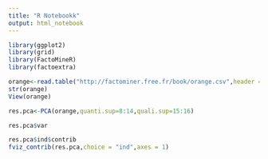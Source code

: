 ```yaml
---
title: "R Notebookk"
output: html_notebook
---
```


```r
library(ggplot2)
library(grid)
library(FactoMineR)
library(factoextra)
```

```r
orange<-read.table("http://factominer.free.fr/book/orange.csv",header = TRUE,sep = ";",dec = ".",row.names = 1)
str(orange)
View(orange)
```

```r
res.pca<-PCA(orange,quanti.sup=8:14,quali.sup=15:16)
```

```r
res.pca$var
```

```r
res.pca$ind$contrib
fviz_contrib(res.pca,choice = "ind",axes = 1)
```

















